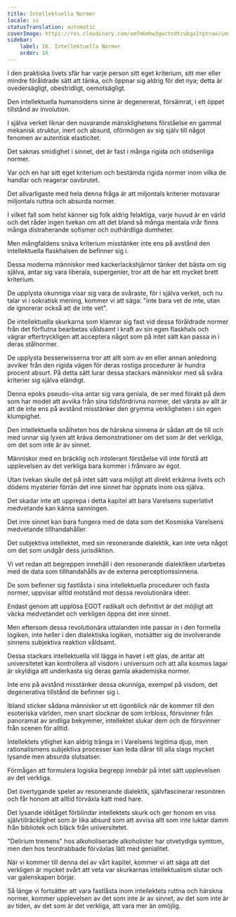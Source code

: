 ```yaml
---
title: Intellektuella Normer
locale: sv
statusTranslation: automatic
coverImage: https://res.cloudinary.com/xmfm6mhw3gwctndtcubgx2rptnae/image/upload/v1741354419/small_cover_la_gran_rebelion_28716e29d2.webp
sidebar:
    label: 16. Intellektuella Normer
    order: 16
---
```

I den praktiska livets sfär har varje person sitt eget kriterium, sitt mer eller mindre föråldrade sätt att tänka, och öppnar sig aldrig för det nya; detta är ovedersägligt, obestridligt, oemotsägligt.

Den intellektuella humanoidens sinne är degenererat, försämrat, i ett öppet tillstånd av involution.

I själva verket liknar den nuvarande mänsklighetens förståelse en gammal mekanisk struktur, inert och absurd, oförmögen av sig själv till något fenomen av autentisk elasticitet.

Det saknas smidighet i sinnet, det är fast i många rigida och otidsenliga normer.

Var och en har sitt eget kriterium och bestämda rigida normer inom vilka de handlar och reagerar oavbrutet.

Det allvarligaste med hela denna fråga är att miljontals kriterier motsvarar miljontals ruttna och absurda normer.

I vilket fall som helst känner sig folk aldrig felaktiga, varje huvud är en värld och det råder ingen tvekan om att det bland så många mentala vrår finns många distraherande sofismer och outhärdliga dumheter.

Men mångfaldens snäva kriterium misstänker inte ens på avstånd den intellektuella flaskhalsen de befinner sig i.

Dessa moderna människor med kackerlackshjärnor tänker det bästa om sig själva, antar sig vara liberala, supergenier, tror att de har ett mycket brett kriterium.

De upplysta okunniga visar sig vara de svåraste, för i själva verket, och nu talar vi i sokratisk mening, kommer vi att säga: "inte bara vet de inte, utan de ignorerar också att de inte vet".

De intellektuella skurkarna som klamrar sig fast vid dessa föråldrade normer från det förflutna bearbetas våldsamt i kraft av sin egen flaskhals och vägrar eftertryckligen att acceptera något som på intet sätt kan passa in i deras stålnormer.

De upplysta besserwisserna tror att allt som av en eller annan anledning avviker från den rigida vägen för deras rostiga procedurer är hundra procent absurt. På detta sätt lurar dessa stackars människor med så svåra kriterier sig själva eländigt.

Denna epoks pseudo-visa antar sig vara geniala, de ser med förakt på dem som har modet att avvika från sina tidsfördrivna normer, det värsta av allt är att de inte ens på avstånd misstänker den grymma verkligheten i sin egen klumpighet.

Den intellektuella snålheten hos de härskna sinnena är sådan att de till och med unnar sig lyxen att kräva demonstrationer om det som är det verkliga, om det som inte är av sinnet.

Människor med en bräcklig och intolerant förståelse vill inte förstå att upplevelsen av det verkliga bara kommer i frånvaro av egot.

Utan tvekan skulle det på intet sätt vara möjligt att direkt erkänna livets och dödens mysterier förrän det inre sinnet har öppnats inom oss själva.

Det skadar inte att upprepa i detta kapitel att bara Varelsens superlativt medvetande kan känna sanningen.

Det inre sinnet kan bara fungera med de data som det Kosmiska Varelsens medvetande tillhandahåller.

Det subjektiva intellektet, med sin resonerande dialektik, kan inte veta något om det som undgår dess jurisdiktion.

Vi vet redan att begreppen innehåll i den resonerande dialektiken utarbetas med de data som tillhandahålls av de externa perceptionssinnena.

De som befinner sig fastlåsta i sina intellektuella procedurer och fasta normer, uppvisar alltid motstånd mot dessa revolutionära idéer.

Endast genom att upplösa EGOT radikalt och definitivt är det möjligt att väcka medvetandet och verkligen öppna det inre sinnet.

Men eftersom dessa revolutionära uttalanden inte passar in i den formella logiken, inte heller i den dialektiska logiken, motsätter sig de involverande sinnens subjektiva reaktion våldsamt.

Dessa stackars intellektuella vill lägga in havet i ett glas, de antar att universitetet kan kontrollera all visdom i universum och att alla kosmos lagar är skyldiga att underkasta sig deras gamla akademiska normer.

Inte ens på avstånd misstänker dessa okunniga, exempel på visdom, det degenerativa tillstånd de befinner sig i.

Ibland sticker sådana människor ut ett ögonblick när de kommer till den esoteriska världen, men snart slocknar de som irrbloss, försvinner från panoramat av andliga bekymmer, intellektet slukar dem och de försvinner från scenen för alltid.

Intellektets ytlighet kan aldrig tränga in i Varelsens legitima djup, men rationalismens subjektiva processer kan leda dårar till alla slags mycket lysande men absurda slutsatser.

Förmågan att formulera logiska begrepp innebär på intet sätt upplevelsen av det verkliga.

Det övertygande spelet av resonerande dialektik, självfascinerar resonören och får honom att alltid förväxla katt med hare.

Det lysande idétåget förblindar intellektets skurk och ger honom en viss självtillräcklighet som är lika absurd som att avvisa allt som inte luktar damm från bibliotek och bläck från universitetet.

"Delirium tremens" hos alkoholiserade alkoholister har otvetydiga symtom, men den hos teordrabbade förväxlas lätt med genialitet.

När vi kommer till denna del av vårt kapitel, kommer vi att säga att det verkligen är mycket svårt att veta var skurkarnas intellektualism slutar och var galenskapen börjar.

Så länge vi fortsätter att vara fastlåsta inom intellektets ruttna och härskna normer, kommer upplevelsen av det som inte är av sinnet, av det som inte är av tiden, av det som är det verkliga, att vara mer än omöjlig.

